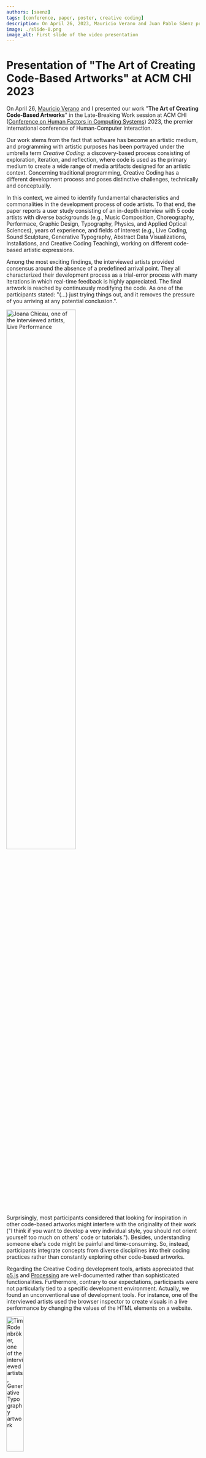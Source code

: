 ```yaml
---
authors: [saenz]
tags: [conference, paper, poster, creative coding]
description: On April 26, 2023, Mauricio Verano and Juan Pablo Sáenz presented the Late-Breaking Work "The Art of Creating Code-Based Artworks" at ACM CHI 2023, the premier international conference of Human-Computer Interaction. 
image: ./slide-0.png
image_alt: First slide of the video presentation
---
```


# Presentation of "The Art of Creating Code-Based Artworks" at ACM CHI 2023

On April 26, [Mauricio Verano](https://maveme.github.io/) and I presented our work "**The Art of Creating Code-Based Artworks**" in the Late-Breaking Work session at ACM CHI ([Conference on Human Factors in Computing Systems](https://chi2023.acm.org/)) 2023, the premier international conference of Human-Computer Interaction.

Our work stems from the fact that software has become an artistic medium, and programming with artistic purposes has been portrayed under the umbrella term _Creative Coding_: a discovery-based process consisting of exploration, iteration, and reflection, where code is used as the primary medium to create a wide range of media artifacts designed for an artistic context. Concerning traditional programming, Creative Coding has a different development process and poses distinctive challenges, technically and conceptually.

<!-- truncate -->

In this context, we aimed to identify fundamental characteristics and commonalities in the development process of code artists. To that end, the paper reports a user study consisting of an in-depth interview with 5 code artists with diverse backgrounds (e.g., Music Composition, Choreography, Performace, Graphic Design, Typography, Physics, and Applied Optical Sciences), years of experience, and fields of interest (e.g., Live Coding, Sound Sculpture, Generative Typography, Abstract Data Visualizations, Installations, and Creative Coding Teaching), working on different code-based artistic expressions.

Among the most exciting findings, the interviewed artists provided consensus around the absence of a predefined arrival point. They all characterized their development process as a trial-error process with many iterations in which real-time feedback is highly appreciated. The final artwork is reached by continuously modifying the code. As one of the participants stated: "(...) just trying things out, and it removes the pressure of you arriving at any potential conclusion.".

<p className="text--center"><img src={chicau} alt="Joana Chicau, one of the interviewed artists, Live Performance" width="60%"></img></p>

Surprisingly, most participants considered that looking for inspiration in other code-based artworks might interfere with the originality of their work ("I think if you want to develop a very individual style, you should not orient yourself too much on others' code or tutorials."). Besides, understanding someone else's code might be painful and time-consuming. So, instead, participants integrate concepts from diverse disciplines into their coding practices rather than constantly exploring other code-based artworks.

Regarding the Creative Coding development tools, artists appreciated that [p5.js](https://p5js.org/) and [Processing](https://processing.org/) are well-documented rather than sophisticated functionalities. Furthermore, contrary to our expectations, participants were not particularly tied to a specific development environment. Actually, we found an unconventional use of development tools. For instance, one of the interviewed artists used the browser inspector to create visuals in a live performance by changing the values of the HTML elements on a website.

<p className="text--center"><img src={tim} alt="Tim Rodenbröker, one of the interviewed artists, Generative Typography artwork" width="30%"></img></p>

However, we also identified that existing Version Control Systems do not suit the artist's needs and present a steep learning curve. Therefore, we consider that there is a need for tools to support version management in a more automated way without requiring a complex setup process and providing visual feedback on the artworks' partial versions.

Finally, stemming from the findings of our work, in our future research, we will dive into the Creative Coding commonalities with other domains, particularly Data Science, whose tasks are highly iterative and exploratory. Specifically, since the literate programming approach (that interleaves prose with executable code and interactive and static output) has been widely adopted in Data Science and Computer Science education, we wonder if this approach might suit the exploratory nature of Creative Coding. On the other hand, since managing versions of code-based artworks and searching and navigating previous versions are still not supported by existing tools, we will focus on proposing tools to help version management in a more automated way without requiring a complex setup process.

If you're interested in learning more, our additional material is just a click away! 

Read the paper by following the links at the end of this news, and watch the [3-mins video presentation](https://youtu.be/lbbecQ3e0lI) on YouTube!

<p className="text--center"><iframe width="560" height="315" src="https://www.youtube-nocookie.com/embed/lbbecQ3e0lI" title="YouTube video player" frameBorder="0" allow="accelerometer; autoplay; clipboard-write; encrypted-media; gyroscope; picture-in-picture; web-share" allowFullScreen></iframe></p>

---

* [Paper on PORTO@IRIS](https://hdl.handle.net/11583/2976495)
* [Paper on the ACM DL](https://doi.org/10.1145/3544549.3585743)
* [Poster presented at CHI](./chi-23-cc-poster.pdf)
* [Video presentation slides](./video-slides.pdf)